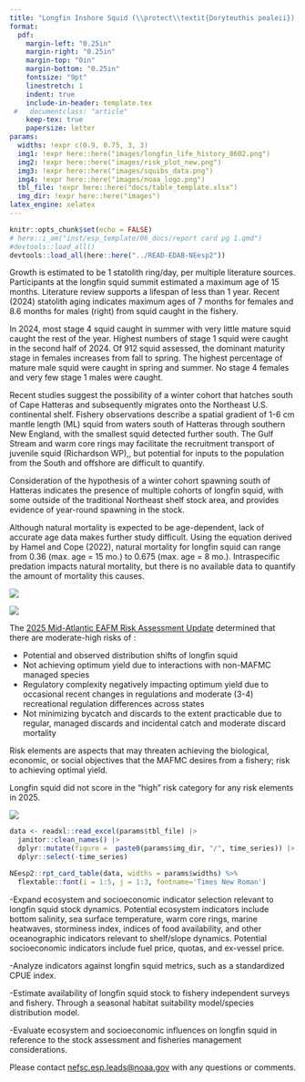 ```yaml
---
title: "Longfin Inshore Squid (\\protect\\textit{Doryteuthis pealeii}) \\linebreak Ecosystem & Socioeconomic Profile (ESP) Snapshot"
format: 
  pdf:
    margin-left: "0.25in"
    margin-right: "0.25in"
    margin-top: "0in"
    margin-bottom: "0.25in"
    fontsize: "9pt"
    linestretch: 1
    indent: true
    include-in-header: template.tex    
 #   documentclass: "article"
    keep-tex: true
    papersize: letter
params:
  widths: !expr c(0.9, 0.75, 3, 3)
  img1: !expr here::here("images/longfin_life_history_0602.png")
  img2: !expr here::here("images/risk_plot_new.png")
  img3: !expr here::here("images/squibs_data.png")
  img4: !expr here::here("images/noaa_logo.png")
  tbl_file: !expr here::here("docs/table_template.xlsx")
  img_dir: !expr here::here("images")
latex_engine: xelatex
---
```

```r
knitr::opts_chunk$set(echo = FALSE)
# here::i_am("inst/esp_template/06_docs/report card pg 1.qmd")
#devtools::load_all()
devtools::load_all(here::here("../READ-EDAB-NEesp2"))
``` 

\backgroundsetup{
  scale=1,
  angle=0,
  opacity=0,
  contents={\includegraphics[width=\paperwidth,height=\paperheight]{bg_pg1.jpg}}
 }
\BgThispage 

\vspace{-2.0cm}
\section{Spring 2026} 

::::: {layout="[[0.575, 0.025, 0.4]] "}

:::: {}

:::{}
\vspace{0.50cm}
\raggedright
\section{Key Findings from the Life History Working Group}

\subsection{Lifespan and aging}
Growth is estimated to be 1 statolith ring/day, per multiple literature sources. Participants at the longfin squid summit estimated a maximum age of 15 months.  Literature review supports a lifespan of less than 1 year. Recent (2024) statolith aging  indicates maximum ages of 7 months for females and 8.6 months for males (right) from squid caught in the fishery.

\vspace{0.25cm}

\subsection{Maturity (from SQUIBS)}
In 2024, most stage 4 squid caught in summer with very little mature squid caught the rest of the year. Highest numbers of stage 1 squid were caught in the second half of 2024. Of 912 squid assessed, the dominant maturity stage in females increases from fall to spring. The highest percentage of mature male squid were caught in spring and summer. No stage 4 females and very few stage 1 males were caught.

\vspace{0.25cm}

\subsection{Migration and movement dynamics}
Recent studies suggest the possibility of a winter cohort that hatches south of Cape Hatteras and subsequently migrates onto the Northeast U.S. continental shelf. Fishery observations describe a spatial gradient of 1-6 cm mantle length (ML) squid from waters south of Hatteras through southern New England, with the smallest squid detected further south. The Gulf Stream and warm core rings may facilitate the recruitment transport of juvenile squid (Richardson WP),, but potential for inputs to the population from the South and offshore are difficult to quantify.

\vspace{0.25cm}

\subsection{Reproductive dynamics}
Consideration of the hypothesis of a winter cohort spawning south of Hatteras indicates the presence of multiple cohorts of longfin squid, with some outside of the traditional Northeast shelf stock area, and provides evidence of year-round spawning in the stock.

\vspace{0.25cm}

\subsection{Natural mortality}
Although natural mortality is expected to be age-dependent, lack of accurate age data makes further study difficult. Using the equation derived by Hamel and Cope (2022), natural mortality for longfin squid can range from 0.36 (max. age = 15 mo.) to 0.675 (max. age = 8 mo.). Intraspecific predation impacts natural mortality, but there is no available data to quantify the amount of mortality this causes.
:::

\vspace{0.25cm}

:::{}
\vspace{0.50cm}
![](`r params$img1`)
:::

::::

::::{}
\hfill
::::

::::{}
:::{}
\vspace{0.50cm}
\section{Age Frequency from SQUIBS}
![](`r params$img3`)
:::

:::{}
\section{Key Points from the Mid-Atlantic Risk Assessment}

\raggedright
<!-- maybe this is being centered because it's the only section without a header? -->
The [2025 Mid-Atlantic EAFM Risk Assessment Update](https://static1.squarespace.com/static/511cdc7fe4b00307a2628ac6/t/67d45b1680e8654ecaf1b98e/1741970199497/b_Draft+MAB_RiskAssess_2025.pdf) determined that there are moderate-high risks of :

- Potential and observed distribution shifts of longfin squid
- Not achieving optimum yield due to interactions with non-MAFMC managed species
- Regulatory complexity negatively impacting optimum yield due to occasional recent changes in regulations and moderate (3-4) recreational regulation differences across states
- Not minimizing bycatch and discards to the extent practicable due to regular, managed discards and incidental catch and moderate discard mortality

Risk elements are aspects that may threaten achieving the biological, economic, or social objectives that the MAFMC desires from a fishery; risk to achieving optimal yield. 

Longfin squid did not score in the “high” risk category for any risk elements in 2025.

:::

:::{}
\vspace{0.25cm}

![](`r params$img2`)
:::
::::

:::::

\newpage

\backgroundsetup{
  contents={\includegraphics[width=\paperwidth,height=\paperheight]{bg_pg2.jpg}}
  }
\BgThispage 
<!-- not sure why this doesn't work -->

\newgeometry{top=0.25in, left=0.25in, right=0.25in, bottom=0.25in}

```r
data <- readxl::read_excel(params$tbl_file) |>
  janitor::clean_names() |>
  dplyr::mutate(figure =  paste0(params$img_dir, "/", time_series)) |>
  dplyr::select(-time_series)
```

::: {}
```r
NEesp2::rpt_card_table(data, widths = params$widths) %>% 
  flextable::font(i = 1:5, j = 1:3, fontname='Times New Roman')
```

\section{Research Recommendations}

\raggedright
-Expand ecosystem and socioeconomic indicator selection relevant to longfin squid stock dynamics. Potential ecosystem indicators include bottom salinity, sea surface temperature, warm core rings, marine heatwaves, storminess index, indices of food availability, and other oceanographic indicators relevant to shelf/slope dynamics. Potential socioeconomic indicators include fuel price, quotas, and ex-vessel price.

\vspace{0.25cm}

-Analyze indicators against longfin squid metrics, such as a standardized CPUE index. 

\vspace{0.25cm}

-Estimate availability of longfin squid stock to fishery independent surveys and fishery. Through a seasonal habitat suitability model/species distribution model. 

\vspace{0.25cm}

-Evaluate ecosystem and socioeconomic influences on longfin squid in reference to the stock assessment and fisheries management considerations.

\vspace{2.0cm}

\centering
Please contact [nefsc.esp.leads@noaa.gov](nefsc.esp.leads@noaa.gov) with any questions or comments.
:::